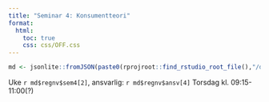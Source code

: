 ```yaml
---
title: "Seminar 4: Konsumentteori"
format:
  html:
    toc: true
    css: css/OFF.css
---
```



```r
md <- jsonlite::fromJSON(paste0(rprojroot::find_rstudio_root_file(),"/data-raw/metadata.json"))
```

Uke `r md$regnv$sem4[2]`, ansvarlig: `r md$regnv$ansv[4]`
Torsdag kl. 09:15-11:00(?)

